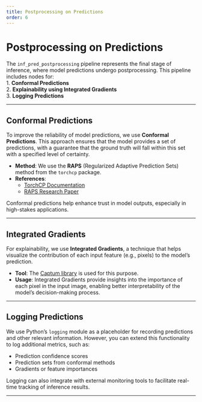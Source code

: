 ```yaml
---
title: Postprocessing on Predictions
order: 6
---
```


# Postprocessing on Predictions

The `inf_pred_postprocessing` pipeline represents the final stage of inference, where model predictions undergo postprocessing. This pipeline includes nodes for:  
1. **Conformal Predictions**  
2. **Explainability using Integrated Gradients**  
3. **Logging Predictions**  

---

## Conformal Predictions

To improve the reliability of model predictions, we use **Conformal Predictions**. This approach ensures that the model provides a set of predictions, with a guarantee that the ground truth will fall within this set with a specified level of certainty. 

- **Method**: We use the **RAPS** (Regularized Adaptive Prediction Sets) method from the `torchcp` package.  
- **References**:
  - [TorchCP Documentation](https://torchcp.readthedocs.io/)  
  - [RAPS Research Paper](https://arxiv.org/abs/2009.14193)

Conformal predictions help enhance trust in model outputs, especially in high-stakes applications.

---

## Integrated Gradients

For explainability, we use **Integrated Gradients**, a technique that helps visualize the contribution of each input feature (e.g., pixels) to the model's prediction.

- **Tool**: The [Captum library](https://captum.ai/docs/extension/integrated_gradients) is used for this purpose.  
- **Usage**: Integrated Gradients provide insights into the importance of each pixel in the input image, enabling better interpretability of the model's decision-making process.

---

## Logging Predictions

We use Python's `logging` module as a placeholder for recording predictions and other relevant information. However, you can extend this functionality to log additional metrics, such as:  

- Prediction confidence scores  
- Prediction sets from conformal methods  
- Gradients or feature importances  

Logging can also integrate with external monitoring tools to facilitate real-time tracking of inference results.

---


